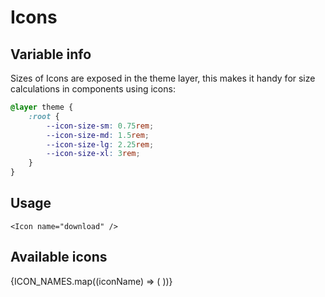 
<Meta title="Atoms/Icon" />
<SpriteSheet />

# Icons

## Variable info
Sizes of Icons are exposed in the theme layer, this makes it handy for size calculations in components using icons:

```css
@layer theme {
	:root {
		--icon-size-sm: 0.75rem;
		--icon-size-md: 1.5rem;
		--icon-size-lg: 2.25rem;
		--icon-size-xl: 3rem;
	}
}
```

## Usage

```
<Icon name="download" />
```

## Available icons

<IconGallery>
	{ICON_NAMES.map((iconName) => (
		<IconItem name={iconName}>
			<Icon name={iconName} />
		</IconItem>
	))}
</IconGallery>